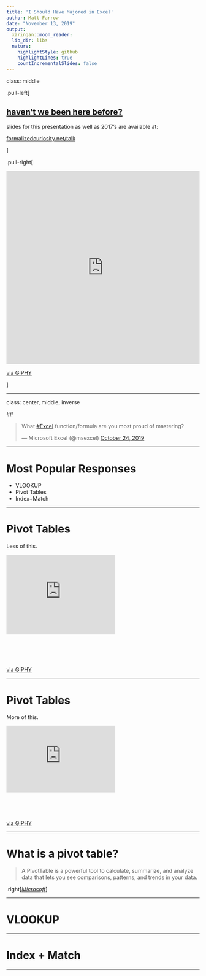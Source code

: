 ```yaml
---
title: 'I Should Have Majored in Excel'
author: Matt Farrow
date: "November 13, 2019"
output:
  xaringan::moon_reader:
  lib_dir: libs
  nature:
    highlightStyle: github
    highlightLines: true
    countIncrementalSlides: false
---
```


class: middle

.pull-left[

## [haven't we been here before?](https://mattfarrow1.github.io/apra-doing-more-with-excel/slides#1)

slides for this presentation as well as 2017's are available at:

[formalizedcuriosity.net/talk](https://www.formalizedcuriosity.net)

]

.pull-right[

<div style="width:100%;height:0;padding-bottom:100%;position:relative;"><iframe src="https://giphy.com/embed/l378xfLmpwfnkeIrm" width="100%" height="100%" style="position:absolute" frameBorder="0" class="giphy-embed" allowFullScreen></iframe></div><p><a href="https://giphy.com/gifs/HallmarkChannel-cute-lovestruckcafe-l378xfLmpwfnkeIrm">via GIPHY</a></p>

]

---

class: center, middle, inverse

## <blockquote class="twitter-tweet" data-theme="light"><p lang="en" dir="ltr">What <a href="https://twitter.com/hashtag/Excel?src=hash&amp;ref_src=twsrc%5Etfw">#Excel</a> function/formula are you most proud of mastering?</p>&mdash; Microsoft Excel (@msexcel) <a href="https://twitter.com/msexcel/status/1187369905290649600?ref_src=twsrc%5Etfw">October 24, 2019</a></blockquote> <script async src="https://platform.twitter.com/widgets.js" charset="utf-8"></script>

---

# Most Popular Responses

- VLOOKUP
- Pivot Tables
- Index+Match

---


# Pivot Tables

Less of this.

<div style="width:75%;height:0;padding-bottom:55%;position:relative;"><iframe src="https://giphy.com/embed/bEVKYB487Lqxy" width="75%" height="75%" style="position:absolute" frameBorder="0" class="giphy-embed" allowFullScreen></iframe></div><p><a href="https://giphy.com/gifs/bEVKYB487Lqxy">via GIPHY</a></p>

---

# Pivot Tables

More of this.

<div style="width:75%;height:0;padding-bottom:46%;position:relative;"><iframe src="https://giphy.com/embed/Lm63QU87HvgVEuTV63" width="75%" height="75%" style="position:absolute" frameBorder="0" class="giphy-embed" allowFullScreen></iframe></div><p><a href="https://giphy.com/gifs/game-of-thrones-hbo-lets-do-this-Lm63QU87HvgVEuTV63">via GIPHY</a></p>

---

# What is a pivot table?

> A PivotTable is a powerful tool to calculate, summarize, and analyze data that lets you see comparisons, patterns, and trends in your data.

.right[*[Microsoft](https://support.office.com/en-us/article/create-a-pivottable-to-analyze-worksheet-data-a9a84538-bfe9-40a9-a8e9-f99134456576#OfficeVersion=Windows)*]

---

# VLOOKUP

---

# Index + Match

---
